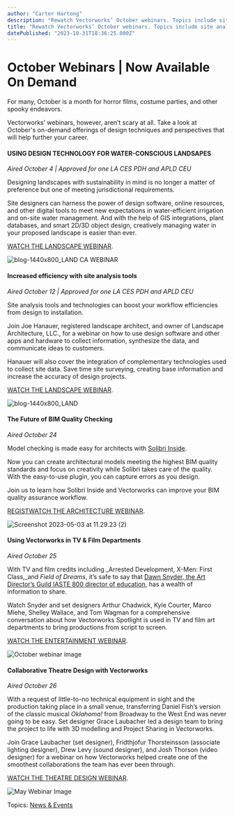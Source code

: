 ```yaml
---
author: "Carter Hartong"
description: "Rewatch Vectorworks’ October webinars. Topics include site analysis Solibri Inside, TV and film design, as well as collaborative theatre design."
title: "Rewatch Vectorworks’ October webinars. Topics include site analysis Solibri Inside, TV and film design, as well as collaborative theatre design." 
datePublished: "2023-10-31T18:36:25.000Z"
---
```

# October Webinars | Now Available On Demand

For many, October is a month for horror films, costume parties, and other spooky endeavors.

Vectorworks’ webinars, however, aren’t scary at all. Take a look at October's on-demand offerings of design techniques and perspectives that will help further your career.

#### USING DESIGN TECHNOLOGY FOR WATER-CONSCIOUS LANDSAPES

_Aired October 4 | Approved for one LA CES PDH and APLD CEU_

Designing landscapes with sustainability in mind is no longer a matter of preference but one of meeting jurisdictional requirements.   
  
Site designers can harness the power of design software, online resources, and other digital tools to meet new expectations in water-efficient irrigation and on-site water management. And with the help of GIS integrations, plant databases, and smart 2D/3D object design, creatively managing water in your proposed landscape is easier than ever.

[WATCH THE LANDSCAPE WEBINAR](https://university.vectorworks.net/course/view.php?id=2675).

![blog-1440x800_LAND CA WEBINAR](https://blog.vectorworks.net/hs-fs/hubfs/Blog%20Images/231013_October%20Webinar/blog-1440x800_LAND%20CA%20WEBINAR.png?width=1440&height=800&name=blog-1440x800_LAND%20CA%20WEBINAR.png)

#### Increased efficiency with site analysis tools

_Aired October 12 | Approved for one LA CES PDH and APLD CEU_

Site analysis tools and technologies can boost your workflow efficiencies from design to installation.

Join Joe Hanauer, registered landscape architect, and owner of Landscape Architecture, LLC., for a webinar on how to use design software and other apps and hardware to collect information, synthesize the data, and communicate ideas to customers.

Hanauer will also cover the integration of complementary technologies used to collect site data. Save time site surveying, creating base information and increase the accuracy of design projects.

[WATCH THE LANDSCAPE WEBINAR](https://university.vectorworks.net/course/view.php?id=2958).

![blog-1440x800_LAND](https://blog.vectorworks.net/hs-fs/hubfs/Blog%20Images/231013_October%20Webinar/blog-1440x800_LAND.png?width=1440&height=800&name=blog-1440x800_LAND.png) 

#### The Future of BIM Quality Checking

_Aired October 24_

Model checking is made easy for architects with [Solibri Inside](../../../net/vectorworks/blog/5-things-you-need-to-know-about-solibri-inside.html).

Now you can create architectural models meeting the highest BIM quality standards and focus on creativity while Solibri takes care of the quality. With the easy-to-use plugin, you can capture errors as you design.

Join us to learn how Solibri Inside and Vectorworks can improve your BIM quality assurance workflow.

[REGISTWATCH THE ARCHITECTURE WEBINAR](https://university.vectorworks.net/course/view.php?id=2973).

![Screenshot 2023-05-03 at 11.29.23 (2)](https://blog.vectorworks.net/hs-fs/hubfs/Blog%20Images/231013_October%20Webinar/Screenshot%202023-05-03%20at%2011.29.23%20(2).png?width=1440&height=1256&name=Screenshot%202023-05-03%20at%2011.29.23%20(2).png)

#### Using Vectorworks in TV & Film Departments

_Aired October 25_ 

With TV and film credits including _Arrested Development, X-Men: First Class,_and _Field of Dreams_, it’s safe to say that [Dawn Snyder, the Art Director’s Guild IASTE 800 director of education,](../../../net/vectorworks/blog/-three-designers-share-the-importance-of-collaboration.html) has a wealth of information to share.

Watch Snyder and set designers Arthur Chadwick, Kyle Courter, Marco Miehe, Shelley Wallace, and Tom Wagman for a comprehensive conversation about how Vectorworks Spotlight is used in TV and film art departments to bring productions from script to screen.

[WATCH THE ENTERTAINMENT WEBINAR](https://university.vectorworks.net/course/view.php?id=2987).

![October webinar image](https://blog.vectorworks.net/hs-fs/hubfs/Blog%20Images/231013_October%20Webinar/October%20webinar%20image.jpg?width=1440&height=828&name=October%20webinar%20image.jpg)

#### Collaborative Theatre Design with Vectorworks

_Aired October 26_

With a request of little-to-no technical equipment in sight and the production taking place in a small venue, transferring Daniel Fish’s version of the classic musical _Oklahoma!_ from Broadway to the West End was never going to be easy. Set designer Grace Laubacher led a design team to bring the project to life with 3D modelling and Project Sharing in Vectorworks. 

Join Grace Laubacher (set designer), Fridthjofur Thorsteinsson (associate lighting designer), Drew Levy (sound designer), and Josh Thorson (video designer) for a webinar on how Vectorworks helped create one of the smoothest collaborations the team has ever been through.

[WATCH THE THEATRE DESIGN WEBINAR](https://university.vectorworks.net/course/view.php?id=2684).

![May Webinar Image](https://blog.vectorworks.net/hs-fs/hubfs/Blog%20Images/231013_October%20Webinar/May%20Webinar%20Image.png?width=1440&height=906&name=May%20Webinar%20Image.png)

 Topics: [News & Events](https://blog.vectorworks.net/topic/news-events) 

 